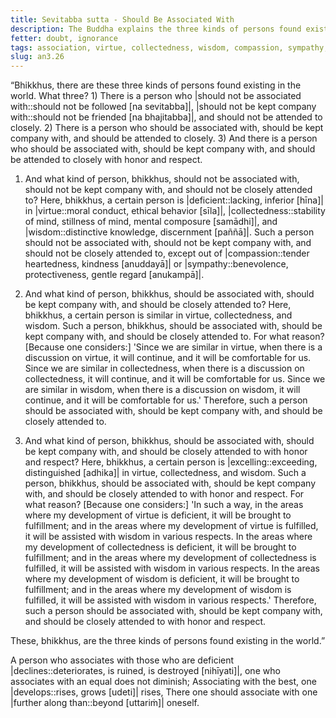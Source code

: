 ```yaml
---
title: Sevitabba sutta - Should Be Associated With
description: The Buddha explains the three kinds of persons found existing in the world and who should not be associated with, who should be associated with, and who should be attended to closely with honor and respect.
fetter: doubt, ignorance
tags: association, virtue, collectedness, wisdom, compassion, sympathy, an, an3
slug: an3.26
---
```


“Bhikkhus, there are these three kinds of persons found existing in the world. What three? 1) There is a person who |should not be associated with::should not be followed [na sevitabba]|, |should not be kept company with::should not be friended [na bhajitabba]|, and should not be attended to closely. 2) There is a person who should be associated with, should be kept company with, and should be attended to closely. 3) And there is a person who should be associated with, should be kept company with, and should be attended to closely with honor and respect.

1) And what kind of person, bhikkhus, should not be associated with, should not be kept company with, and should not be closely attended to? Here, bhikkhus, a certain person is |deficient::lacking, inferior [hīna]| in |virtue::moral conduct, ethical behavior [sīla]|, |collectedness::stability of mind, stillness of mind, mental composure [samādhi]|, and |wisdom::distinctive knowledge, discernment [paññā]|. Such a person should not be associated with, should not be kept company with, and should not be closely attended to, except out of |compassion::tender heartedness, kindness [anuddayā]| or |sympathy::benevolence, protectiveness, gentle regard [anukampā]|.

2) And what kind of person, bhikkhus, should be associated with, should be kept company with, and should be closely attended to? Here, bhikkhus, a certain person is similar in virtue, collectedness, and wisdom. Such a person, bhikkhus, should be associated with, should be kept company with, and should be closely attended to. For what reason? [Because one considers:] 'Since we are similar in virtue, when there is a discussion on virtue, it will continue, and it will be comfortable for us. Since we are similar in collectedness, when there is a discussion on collectedness, it will continue, and it will be comfortable for us. Since we are similar in wisdom, when there is a discussion on wisdom, it will continue, and it will be comfortable for us.' Therefore, such a person should be associated with, should be kept company with, and should be closely attended to.

3) And what kind of person, bhikkhus, should be associated with, should be kept company with, and should be closely attended to with honor and respect? Here, bhikkhus, a certain person is |excelling::exceeding, distinguished [adhika]| in virtue, collectedness, and wisdom. Such a person, bhikkhus, should be associated with, should be kept company with, and should be closely attended to with honor and respect. For what reason? [Because one considers:] 'In such a way, in the areas where my development of virtue is deficient, it will be brought to fulfillment; and in the areas where my development of virtue is fulfilled, it will be assisted with wisdom in various respects. In the areas where my development of collectedness is deficient, it will be brought to fulfillment; and in the areas where my development of collectedness is fulfilled, it will be assisted with wisdom in various respects. In the areas where my development of wisdom is deficient, it will be brought to fulfillment; and in the areas where my development of wisdom is fulfilled, it will be assisted with wisdom in various respects.' Therefore, such a person should be associated with, should be kept company with, and should be closely attended to with honor and respect.

These, bhikkhus, are the three kinds of persons found existing in the world.”

A person who associates with those who are deficient |declines::deteriorates, is ruined, is destroyed [nihīyati]|,
one who associates with an equal does not diminish;
Associating with the best, one |develops::rises, grows [udeti]| rises,
There one should associate with one |further along than::beyond [uttariṁ]| oneself.
